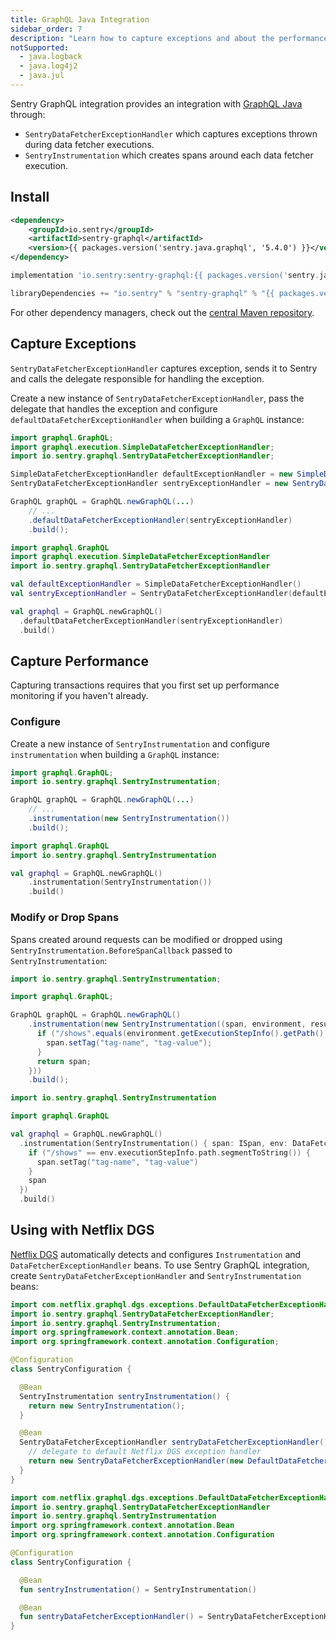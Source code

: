 ```yaml
---
title: GraphQL Java Integration
sidebar_order: 7
description: "Learn how to capture exceptions and about the performance of queries executed with GraphQL Java."
notSupported:
  - java.logback
  - java.log4j2
  - java.jul
---
```


Sentry GraphQL integration provides an integration with [GraphQL Java](https://github.com/graphql-java/graphql-java/) through:

- `SentryDataFetcherExceptionHandler` which captures exceptions thrown during data fetcher executions.
- `SentryInstrumentation` which creates spans around each data fetcher execution.

## Install

```xml {tabTitle:Maven}
<dependency>
    <groupId>io.sentry</groupId>
    <artifactId>sentry-graphql</artifactId>
    <version>{{ packages.version('sentry.java.graphql', '5.4.0') }}</version>
</dependency>
```

```groovy {tabTitle:Gradle}
implementation 'io.sentry:sentry-graphql:{{ packages.version('sentry.java.graphql', '5.4.0') }}'
```

```scala {tabTitle: SBT}
libraryDependencies += "io.sentry" % "sentry-graphql" % "{{ packages.version('sentry.java.graphql', '5.4.0') }}"
```

For other dependency managers, check out the [central Maven repository](https://search.maven.org/artifact/io.sentry/sentry-graphql).

## Capture Exceptions

`SentryDataFetcherExceptionHandler` captures exception, sends it to Sentry and calls the delegate responsible for handling the exception.

Create a new instance of `SentryDataFetcherExceptionHandler`, pass the delegate that handles the exception and configure `defaultDataFetcherExceptionHandler` when building a `GraphQL` instance:

```java
import graphql.GraphQL;
import graphql.execution.SimpleDataFetcherExceptionHandler;
import io.sentry.graphql.SentryDataFetcherExceptionHandler;

SimpleDataFetcherExceptionHandler defaultExceptionHandler = new SimpleDataFetcherExceptionHandler();
SentryDataFetcherExceptionHandler sentryExceptionHandler = new SentryDataFetcherExceptionHandler(defaultExceptionHandler);

GraphQL graphQL = GraphQL.newGraphQL(...)
    // ...
    .defaultDataFetcherExceptionHandler(sentryExceptionHandler)
    .build();
```

```kotlin
import graphql.GraphQL
import graphql.execution.SimpleDataFetcherExceptionHandler
import io.sentry.graphql.SentryDataFetcherExceptionHandler

val defaultExceptionHandler = SimpleDataFetcherExceptionHandler()
val sentryExceptionHandler = SentryDataFetcherExceptionHandler(defaultExceptionHandler)

val graphql = GraphQL.newGraphQL()
  .defaultDataFetcherExceptionHandler(sentryExceptionHandler)
  .build()
```

## Capture Performance

<Note>

  Capturing transactions requires that you first <PlatformLink to="/performance/">set up performance monitoring</PlatformLink> if you haven't already.

</Note>

### Configure

Create a new instance of `SentryInstrumentation` and configure `instrumentation` when building a `GraphQL` instance:

```java
import graphql.GraphQL;
import io.sentry.graphql.SentryInstrumentation;

GraphQL graphQL = GraphQL.newGraphQL(...)
    // ...
    .instrumentation(new SentryInstrumentation())
    .build();
```

```kotlin
import graphql.GraphQL
import io.sentry.graphql.SentryInstrumentation

val graphql = GraphQL.newGraphQL()
	.instrumentation(SentryInstrumentation())
	.build()
```

### Modify or Drop Spans

Spans created around requests can be modified or dropped using `SentryInstrumentation.BeforeSpanCallback` passed to `SentryInstrumentation`:

```java
import io.sentry.graphql.SentryInstrumentation;

import graphql.GraphQL;

GraphQL graphQL = GraphQL.newGraphQL()
    .instrumentation(new SentryInstrumentation((span, environment, result) -> {
      if ("/shows".equals(environment.getExecutionStepInfo().getPath().segmentToString())) {
        span.setTag("tag-name", "tag-value");
      }
      return span;
    }))
    .build();
```

```kotlin
import io.sentry.graphql.SentryInstrumentation

import graphql.GraphQL

val graphql = GraphQL.newGraphQL()
  .instrumentation(SentryInstrumentation() { span: ISpan, env: DataFetchingEnvironment, result: Any? ->
    if ("/shows" == env.executionStepInfo.path.segmentToString()) {
      span.setTag("tag-name", "tag-value")
    }
    span
  })
  .build()
```

## Using with Netflix DGS

[Netflix DGS](https://netflix.github.io/dgs) automatically detects and configures `Instrumentation` and `DataFetcherExceptionHandler` beans. To use Sentry GraphQL integration, create `SentryDataFetcherExceptionHandler` and `SentryInstrumentation` beans:

```java
import com.netflix.graphql.dgs.exceptions.DefaultDataFetcherExceptionHandler;
import io.sentry.graphql.SentryDataFetcherExceptionHandler;
import io.sentry.graphql.SentryInstrumentation;
import org.springframework.context.annotation.Bean;
import org.springframework.context.annotation.Configuration;

@Configuration
class SentryConfiguration {

  @Bean
  SentryInstrumentation sentryInstrumentation() {
    return new SentryInstrumentation();
  }

  @Bean
  SentryDataFetcherExceptionHandler sentryDataFetcherExceptionHandler() {
    // delegate to default Netflix DGS exception handler
    return new SentryDataFetcherExceptionHandler(new DefaultDataFetcherExceptionHandler());
  }
}
```

```kotlin
import com.netflix.graphql.dgs.exceptions.DefaultDataFetcherExceptionHandler
import io.sentry.graphql.SentryDataFetcherExceptionHandler
import io.sentry.graphql.SentryInstrumentation
import org.springframework.context.annotation.Bean
import org.springframework.context.annotation.Configuration

@Configuration
class SentryConfiguration {

  @Bean
  fun sentryInstrumentation() = SentryInstrumentation()

  @Bean
  fun sentryDataFetcherExceptionHandler() = SentryDataFetcherExceptionHandler(DefaultDataFetcherExceptionHandler())
}
```
